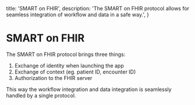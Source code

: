   title: 'SMART on FHIR',
  description: 'The SMART on FHIR protocol allows for seamless integration of workflow and data in a safe way.',
}


# SMART on FHIR

The SMART on FHIR protocol brings three things:

1. Exchange of identity when launching the app
2. Exchange of context (eg. patient ID, encounter ID)
2. Authorization to the FHIR server

This way the workflow integration and data integration is seamlessly handled by a single protocol.
